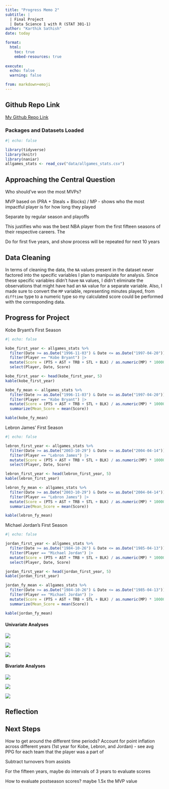 ```yaml
---
title: "Progress Memo 2"
subtitle: |
  | Final Project 
  | Data Science 1 with R (STAT 301-1)
author: "Karthik Sathish"
date: today

format:
  html:
    toc: true
    embed-resources: true
    
execute:
  echo: false
  warning: false

from: markdown+emoji 
---
```





::: {.callout-tip icon=false}

## Github Repo Link


[My Github Repo Link](https://github.com/stat301-1-2023-fall/final-project-1-kvsathish)
:::


### Packages and Datasets Loaded
```r
#| echo: false

library(tidyverse)
library(knitr)
library(naniar)
allgames_stats <- read_csv("data/allgames_stats.csv")
```

## Approaching the Central Question

Who should've won the most MVPs?

MVP based on (PRA + Steals + Blocks) / MP - shows who the most impactful player is for how long they played

Separate by regular season and playoffs


This justifies who was the best NBA player from the first fifteen seasons of their respective careers. The 

Do for first five years, and show process will be repeated for next 10 years

## Data Cleaning

In terms of cleaning the data, the `NA` values present in the dataset never factored into the specific variables I plan to manipulate for analysis. Since these specific variables didn't have `NA` values, I didn't eliminate the observations that might have had an `NA` value for a separate variable. Also, I made sure to convert the `MP` variable, representing minutes played, from `difftime` type to a numeric type so my calculated score could be performed with the corresponding data.

## Progress for Project

Kobe Bryant's First Season

```r
#| echo: false

kobe_first_year <- allgames_stats %>%
  filter(Date >= as.Date("1996-11-03") & Date <= as.Date("1997-04-20")) |> 
  filter(Player == "Kobe Bryant") |> 
  mutate(Score = (PTS + AST + TRB + STL + BLK) / as.numeric(MP) * 10000) |> 
  select(Player, Date, Score) 

kobe_first_year <- head(kobe_first_year, 5)
kable(kobe_first_year)

kobe_fy_mean <- allgames_stats %>%
  filter(Date >= as.Date("1996-11-03") & Date <= as.Date("1997-04-20")) |> 
  filter(Player == "Kobe Bryant") |> 
  mutate(Score = (PTS + AST + TRB + STL + BLK) / as.numeric(MP) * 10000) |> 
  summarize(Mean_Score = mean(Score))

kable(kobe_fy_mean)
```

Lebron James' First Season

```r
#| echo: false

lebron_first_year <- allgames_stats %>%
  filter(Date >= as.Date("2003-10-29") & Date <= as.Date("2004-04-14")) |> 
  filter(Player == "Lebron James") |> 
  mutate(Score = (PTS + AST + TRB + STL + BLK) / as.numeric(MP) * 10000) |> 
  select(Player, Date, Score) 

lebron_first_year <- head(lebron_first_year, 5)
kable(lebron_first_year)

lebron_fy_mean <- allgames_stats %>%
  filter(Date >= as.Date("2003-10-29") & Date <= as.Date("2004-04-14")) |> 
  filter(Player == "Lebron James") |> 
  mutate(Score = (PTS + AST + TRB + STL + BLK) / as.numeric(MP) * 10000) |> 
  summarize(Mean_Score = mean(Score))

kable(lebron_fy_mean)

```

Michael Jordan's First Season

```r
#| echo: false

jordan_first_year <- allgames_stats %>%
  filter(Date >= as.Date("1984-10-26") & Date <= as.Date("1985-04-13")) |> 
  filter(Player == "Michael Jordan") |> 
  mutate(Score = (PTS + AST + TRB + STL + BLK) / as.numeric(MP) * 10000) |> 
  select(Player, Date, Score)

jordan_first_year <- head(jordan_first_year, 5)
kable(jordan_first_year)

jordan_fy_mean <- allgames_stats %>%
  filter(Date >= as.Date("1984-10-26") & Date <= as.Date("1985-04-13")) |> 
  filter(Player == "Michael Jordan") |> 
  mutate(Score = (PTS + AST + TRB + STL + BLK) / as.numeric(MP) * 10000) |> 
  summarize(Mean_Score = mean(Score))

kable(jordan_fy_mean)
```

#### Univariate Analyses

![](plots/kobe_score1.png)

![](plots/lebron_score1.png)

![](plots/jordan_score1.png)

#### Bivariate Analyses

![](plots/kobe_sbd1.png)

![](plots/lebron_sbd1.png)

![](plots/jordan_sbd1.png)

## Reflection

## Next Steps
How to get around the different time periods? Account for point inflation across different years (1st year for Kobe, Lebron, and Jordan) - see avg PPG for each team that the player was a part of

Subtract turnovers from assists

For the fifteen years, maybe do intervals of 3 years to evaluate scores

How to evaluate postseason scores? maybe 1.5x the MVP value




